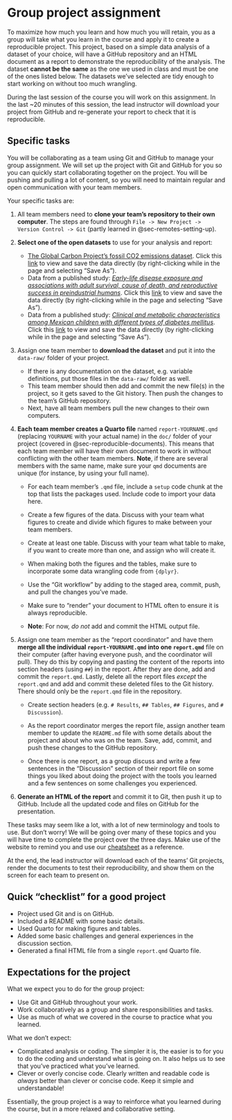 # Group project assignment {#sec-assignment}

To maximize how much you learn and how much you will retain, you as a
group will take what you learn in the course and apply it to create a
reproducible project. This project, based on a simple data analysis of a
dataset of your choice, will have a GitHub repository and an HTML
document as a report to demonstrate the reproducibility of the analysis.
The dataset **cannot be the same** as the one we used in class and must
be one of the ones listed below. The datasets we've selected are tidy
enough to start working on without too much wrangling.

During the last session of the course you will work on this assignment.
In the last \~20 minutes of this session, the lead instructor will
download your project from GitHub and re-generate your report to check
that it is reproducible.

## Specific tasks

You will be collaborating as a team using Git and GitHub to manage your
group assignment. We will set up the project with Git and GitHub for you
so you can quickly start collaborating together on the project. You will
be pushing and pulling a lot of content, so you will need to maintain
regular and open communication with your team members.

Your specific tasks are:

1.  All team members need to **clone your team's repository to their own
    computer**. The steps are found through
    `File -> New Project -> Version Control -> Git` (partly learned in
    @sec-remotes-setting-up).

2.  **Select one of the open datasets** to use for your analysis and
    report:

    -   [The Global Carbon Project's fossil CO2 emissions
        dataset](https://zenodo.org/record/7215364). Click this
        [link](https://zenodo.org/record/7215364/files/GCB2022v27_MtCO2_flat.csv?download=1)
        to view and save the data directly (by right-clicking while in
        the page and selecting "Save As").
    -   Data from a published study: [*Early-life disease exposure and
        associations with adult survival, cause of death, and
        reproductive success in preindustrial
        humans*](https://zenodo.org/record/4993147). Click this
        [link](https://zenodo.org/record/4993147/files/Hayward%20et%20al_Early%20disease%20and%20later%20fitness_DATA.csv?download=1)
        to view and save the data directly (by right-clicking while in
        the page and selecting "Save As").
    -   Data from a published study: [*Clinical and metabolic
        characteristics among Mexican children with different types of
        diabetes mellitus*](https://zenodo.org/record/5008784). Click
        this
        [link](https://zenodo.org/record/5008784/files/Database_Mexican_children_with_different_types_of_DM.csv?download=1)
        to view and save the data directly (by right-clicking while in
        the page and selecting "Save As").

3.  Assign one team member to **download the dataset** and put it into
    the `data-raw/` folder of your project.

    -   If there is any documentation on the dataset, e.g. variable
        definitions, put those files in the `data-raw/` folder as well.
    -   This team member should then add and commit the new file(s) in
        the project, so it gets saved to the Git history. Then push the
        changes to the team's GitHub repository.
    -   Next, have all team members pull the new changes to their own
        computers.

4.  **Each team member creates a Quarto file** named
    `report-YOURNAME.qmd` (replacing `YOURNAME` with your actual name)
    in the `doc/` folder of your project (covered in
    @sec-reproducible-documents). This means that each team member will
    have their own document to work in without conflicting with the
    other team members. **Note**, if there are several members with the
    same name, make sure your `qmd` documents are unique (for instance,
    by using your full name).

    -   For each team member's `.qmd` file, include a `setup` code chunk
        at the top that lists the packages used. Include code to import
        your data here.

    -   Create a few figures of the data. Discuss with your team what
        figures to create and divide which figures to make between your
        team members.

    -   Create at least one table. Discuss with your team what table to
        make, if you want to create more than one, and assign who will
        create it.

    -   When making both the figures and the tables, make sure to
        incorporate some data wrangling code from `{dplyr}`.

    -   Use the "Git workflow" by adding to the staged area, commit,
        push, and pull the changes you've made.

    -   Make sure to "render" your document to HTML often to ensure it
        is always reproducible.

    -   **Note**: For now, *do not* add and commit the HTML output file.

5.  Assign one team member as the "report coordinator" and have them
    **merge all the individual `report-YOURNAME.qmd` into one
    `report.qmd`** file on their computer (after having everyone push,
    and the coordinator will pull). They do this by copying and pasting
    the content of the reports into section headers (using `##`) in the
    report. After they are done, add and commit the `report.qmd`.
    Lastly, delete all the report files *except* the `report.qmd` and
    add and commit these deleted files to the Git history. There should
    only be the `report.qmd` file in the repository.

    -   Create section headers (e.g. `# Results`, `## Tables`,
        `## Figures`, and `# Discussion`).

    -   As the report coordinator merges the report file, assign another
        team member to update the `README.md` file with some details
        about the project and about who was on the team. Save, add,
        commit, and push these changes to the GitHub repository.

    -   Once there is one report, as a group discuss and write a few
        sentences in the "Discussion" section of their report file on
        some things you liked about doing the project with the tools you
        learned and a few sentences on some challenges you experienced.

6.  **Generate an HTML of the report** and commit it to Git, then push
    it up to GitHub. Include all the updated code and files on GitHub
    for the presentation.

These tasks may seem like a lot, with a lot of new terminology and tools
to use. But don't worry! We will be going over many of these topics and
you will have time to complete the project over the three days. Make use
of the website to remind you and use our
[cheatsheet](../includes/cheatsheet.pdf) as a reference.

At the end, the lead instructor will download each of the teams' Git
projects, render the documents to test their reproducibility, and show
them on the screen for each team to present on.

## Quick "checklist" for a good project

-   Project used Git and is on GitHub.
-   Included a README with some basic details.
-   Used Quarto for making figures and tables.
-   Added some basic challenges and general experiences in the
    discussion section.
-   Generated a final HTML file from a single `report.qmd` Quarto file.

## Expectations for the project

What we expect you to do for the group project:

-   Use Git and GitHub throughout your work.
-   Work collaboratively as a group and share responsibilities and
    tasks.
-   Use as much of what we covered in the course to practice what you
    learned.

What we don't expect:

-   Complicated analysis or coding. The simpler it is, the easier is to
    for you to do the coding and understand what is going on. It also
    helps us to see that you've practiced what you've learned.
-   Clever or overly concise code. Clearly written and readable code is
    *always* better than clever or concise code. Keep it simple and
    understandable!

Essentially, the group project is a way to reinforce what you learned
during the course, but in a more relaxed and collaborative setting.
